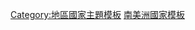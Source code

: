 {{Template category
|type = navbox
|description = 
}}

[[Category:地區國家主題模板|Category:地區國家主題模板]]
[[Category:南美洲國家模板|]]